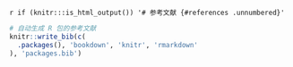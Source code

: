 `r if (knitr:::is_html_output()) '# 参考文献 {#references .unnumbered}'`


```r
# 自动生成 R 包的参考文献
knitr::write_bib(c(
  .packages(), 'bookdown', 'knitr', 'rmarkdown'
), 'packages.bib')
```
